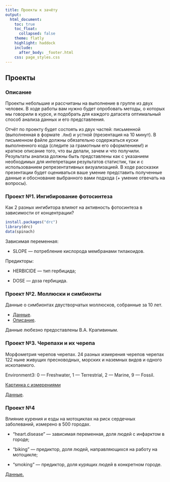 ```yaml
---
title: Проекты к зачёту
output:
  html_document:
    toc: true
    toc_float:
      collapsed: false
    theme: flatly
    highlight: haddock
    include:
      after_body: _footer.html
    css: page_styles.css
---
```


## Проекты

### Описание 

Проекты небольшие и рассчитаны на выполнение в группе из двух человек. В ходе работы вам нужно будет опробовать методы, о которых мы говорили в курсе, и подобрать для каждого датасета оптимальный способ анализа данных и его представления. 

Отчёт по проекту будет состоять из двух частей: письменной (выполненная в формате `.Rmd`) и устной (презентация на 10 минут). В письменном файле должны обязательно содержаться куски выполненного кода (следите за грамотным его оформлением!) и краткое описание того, что вы делали, зачем и что получили. Результаты анализа должны быть представлены как с указанием необходимых для интепретации результатов статистик, так и с использованием репрезентативных визуализацией. В ходе рассказки презентации будет оцениваться ваше умение представить полученные данные и обоснование выбранного вами подхода (+ умение отвечать на вопросы). 

<!-- ### Проект №1. Цыплята и кормовые добавки -->

<!-- Данные эксперимента по сравнению эффективности влияния различных пищевых добавок на рост цыплят.  -->

<!-- [Данные](projects/project_1/project1.csv). -->

<!-- Описание: -->
<!-- - weight --- вес цыплят -->
<!-- - feed - пищевая добавка. Фактор с уровнями: -->
<!--           "casein" (казеин), -->
<!--           "horsebean" (бобы), -->
<!--           "linseed" (льняное семя), -->
<!--           "meatmeal" (мясо-костная мука), -->
<!--           "soybean" (соевые бобы), -->
<!--           "sunflower" (семена подсолнечника). -->

### Проект №1. Ингибирование фотосинтеза

Как 2 разных ингибитора влияют на активность фотосинтеза в зависимости от концентрации?

```r
install.packages("drc")
library(drc)
data(spinach)
```

Зависимая переменная:

- SLOPE --- потребление кислорода мембранами тилакоидов.

Предикторы:

- HERBICIDE --- тип гербицида; 

- DOSE --- доза гербицида. 


<!-- ### Проект №2. Покемоны -->

<!-- Датасет содержит информацию о всех 802 покемонах, а также его многочисленные характеристики.  -->

<!-- [Данные](projects/project_2/project2.csv) -->
<!-- [Описание данных](projects/project_2/summary2.csv) -->

<!-- Данные взяты из проекта на [Kaggle](https://www.kaggle.com/datasets/rounakbanik/pokemon).  -->

<!-- ### Проект №3. Бабочки мигрируют, бабочки остаются -->

<!-- Исследование мигрирующих и "осёдлых" бабочек, и как образ жизни влияет на паразитов бабочек. Датасет также содержит информацию о стабильных изотопах, что в оригинальном исследовании позволило определить, откуда собранные бабочки родом.  -->

<!-- [Данные](projects/project_3/project3.csv). -->
<!-- [Описание данных](projects/project_3/summary3.xlsx). -->

<!-- [Оригинальная статья](projects/project_3/publ3.pdf) -->


### Проект №2. Моллюски и симбионты

Данные о симбионтах двустворчатых моллюсков, собранные за 10 лет.  

- [Данные](projects/project_4/project4.xlsx). 
- [Описание](projects/project_4/summary_4.xlsx). 

Данные любезно предоставлены В.А. Крапивиным.

<!-- ### Проект №5. Винишко -->

<!-- Данные о качестве вина и его физико-химических характеристиках.  -->

<!-- Исходные данные разделены на [красные](projects/project_5/project5_red.csv) и [белые](projects/project_5/project5_white.csv) вина.  -->
<!-- [Описание данных](projects/project_5/summary5.csv).  -->

<!-- [Оригинальная статья](projects/project_5/publication.pdf). -->

### Проект №3. Черепахи и  их черепа

Морфометрия черепов черепах. 24 разных измерения черепов черепах 122 ныне живущих пресноводных, морских и наземных видов и одного ископаемого. 

Environment3: 0 --- Freshwater, 1 --- Terrestrial, 2 --- Marine, 9 --- Fossil.

[Картинка с измерениями](images/Fig30.1ZuurAED-mod.jpg)

[Данные](projects/project_6/project6.txt).


<!-- ### Проект №7 (со звёздочкой!) -->

<!-- Данные о регенерации *Platynereis dumerilii* (Pdum) и *Pygospio elegans* (Pele) и экспрессии различных генов.  -->

<!-- [Данные по *P. dumerilli*](projects/project_7/project7_pdum.tsv). -->
<!-- [Данные по *P. elegans*](projects/project_7/project7_pele.tsv). -->

<!-- Описание: -->
<!-- - Ref_ID --- порядковый номер сиквенса; -->
<!-- - Annotations --- аннотация последовательности. -->

<!-- Экспрессию генов смотрели в голове и xвосте через определённое количество времени (0, 4, 12, 24, 48 и 96 часов). Каждой стадии соотносится две реплики. Данные частично взяты из [проекта](https://www.ncbi.nlm.nih.gov/bioproject/PRJNA901144). Экспрессия измерена в TPM (transcript per million).  -->

### Проект №4

Влияние курения и езды на мотоциклах на риск сердечных заболеваний, измерено в 500 городах. 

- "heart.disease" --- зависимая переменная, доля людей с инфарктом в городе; 


- "biking" --- предиктор, доля людей, направляющихся на работу на мотоцикле;

- "smoking" --- предиктор, доля курящих людей в конкретном городе. 

[Данные.](projects/project_8/project_8.csv)
